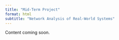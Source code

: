 ```yaml
---
title: "Mid-Term Project"
format: html
subtitle: "Network Analysis of Real-World Systems"
---
```


::: {.callout-note}
Content coming soon.

:::


